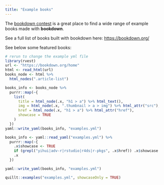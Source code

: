 ```yaml
---
title: "Example books"
---
```


The [bookdown contest](https://bookdown.org/home/contest/) is a great place to find a wide range of example books made with **bookdown**. 

See a full list of books built with bookdown here: <https://bookdown.org/>

See below some featured books: 

```r
# rerun to change the example yml file
library(rvest)
url <- "https://bookdown.org/home"
html <- read_html(url)
books_node <- html %>%
  html_nodes(".article-list")

books_info <- books_node %>%
  purrr::map(~{
    list(
      title = html_node(.x, "h1 > a") %>% html_text(),
      img = html_node(.x, ".thumbnail > a > img") %>% html_attr("src"),
      href = html_node(.x, "h1 > a") %>% html_attr("href"),
      showcase = TRUE
    )
  })
yaml::write_yaml(books_info, "examples.yml")
```

```r
books_info <- yaml::read_yaml("examples.yml") %>%
  purrr::map(~{
    .x$showcase <- TRUE
    if (grepl("yihui|adv-r|rstudio|r4ds|r-pkgs", .x$href)) .x$showcase <- FALSE
    .x
  })

yaml::write_yaml(books_info, "examples.yml")
```

```r
quillt::examples("examples.yml", showcaseOnly = TRUE)
```

